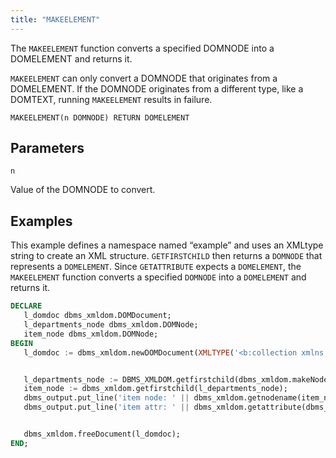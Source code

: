 ```yaml
---
title: "MAKEELEMENT"
---
```


The `MAKEELEMENT` function converts a specified DOMNODE into a DOMELEMENT and returns it.

`MAKEELEMENT` can only convert a DOMNODE that originates from a DOMELEMENT. If the DOMNODE originates from a different type, like a DOMTEXT, running `MAKEELEMENT` results in failure.

```
MAKEELEMENT(n DOMNODE) RETURN DOMELEMENT
```

## Parameters

`n`

Value of the DOMNODE to convert.

## Examples

This example defines a namespace named “example” and uses an XMLtype string to create an XML structure. `GETFIRSTCHILD` then returns a `DOMNODE` that represents a `DOMELEMENT`. Since `GETATTRIBUTE` expects a `DOMELEMENT`, the `MAKEELEMENT` function converts a specified `DOMNODE` into a `DOMELEMENT` and returns it.

```sql
DECLARE
   l_domdoc dbms_xmldom.DOMDocument;
   l_departments_node dbms_xmldom.DOMNode;
   item_node dbms_xmldom.DOMNode;
BEGIN
   l_domdoc := dbms_xmldom.newDOMDocument(XMLTYPE('<b:collection xmlns:b="example:namespace"><b:item b:type="primary" b:id="janedoe@example.com"></b:item></b:collection>'));


   l_departments_node := DBMS_XMLDOM.getfirstchild(dbms_xmldom.makeNode(l_domdoc));
   item_node := dbms_xmldom.getfirstchild(l_departments_node);
   dbms_output.put_line('item node: ' || dbms_xmldom.getnodename(item_node));
   dbms_output.put_line('item attr: ' || dbms_xmldom.getattribute(dbms_xmldom.makeelement(item_node), 'id', 'example:namespace'));


   dbms_xmldom.freeDocument(l_domdoc);
END;
```